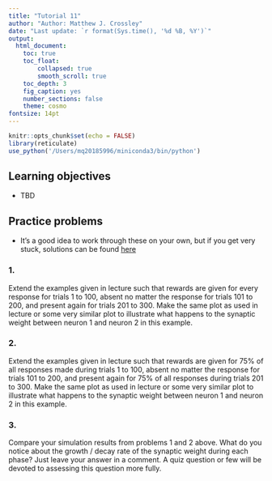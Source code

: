```yaml
---
title: "Tutorial 11"
author: "Author: Matthew J. Crossley"
date: "Last update: `r format(Sys.time(), '%d %B, %Y')`"
output:
  html_document:
    toc: true
    toc_float:
        collapsed: true
        smooth_scroll: true
    toc_depth: 3
    fig_caption: yes
    number_sections: false
    theme: cosmo
fontsize: 14pt
---
```


```r
knitr::opts_chunk$set(echo = FALSE)
library(reticulate)
use_python('/Users/mq20185996/miniconda3/bin/python')
```

## Learning objectives
* TBD

## Practice problems
* It's a good idea to work through these on your own, but if
you get very stuck, solutions can be found
[here](tutorial_11_solutions.html)

### 1. 
Extend the examples given in lecture such that rewards are
given for every response for trials 1 to 100, absent no
matter the response for trials 101 to 200, and present again
for trials 201 to 300. Make the same plot as used in lecture
or some very similar plot to illustrate what happens to the
synaptic weight between neuron 1 and neuron 2 in this
example.

### 2. 
Extend the examples given in lecture such that rewards are
given for 75% of all responses made during trials 1 to 100,
absent no matter the response for trials 101 to 200, and
present again for 75% of all responses during trials 201 to
300. Make the same plot as used in lecture or some very
similar plot to illustrate what happens to the synaptic
weight between neuron 1 and neuron 2 in this example.

### 3. 
Compare your simulation results from problems 1 and 2 above.
What do you notice about the growth / decay rate of the
synaptic weight during each phase? Just leave your answer in
a comment. A quiz question or few will be devoted to
assessing this question more fully.